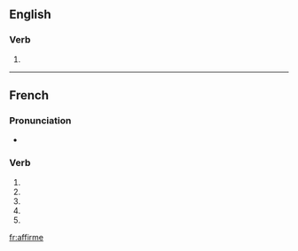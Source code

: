 {{also|affirmé}}
==English==

===Verb===
{{infl|en|verb}}

# {{obsolete spelling of|affirm}}

----

==French==

===Pronunciation===
* {{IPA|/a.fiʁm/|lang=fr}}

===Verb===
{{fr-verb-form}}

# {{form of|[[first-person|First-person]] [[singular]] [[present indicative]]|[[affirmer#French|affirmer]]|lang=French}}
# {{form of|[[third-person|Third-person]] singular present indicative|[[affirmer#French|affirmer]]|lang=French}}
# {{form of|First-person singular [[present subjunctive]]|[[affirmer#French|affirmer]]|lang=French}}
# {{form of|Third-person singular present subjunctive|[[affirmer#French|affirmer]]|lang=French}}
# {{form of|[[second-person|Second-person]] singular [[imperative]]|[[affirmer#French|affirmer]]|lang=French}}

[[fr:affirme]]